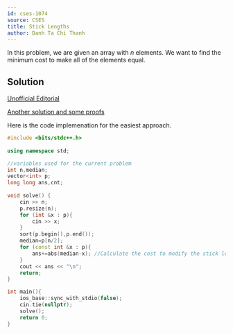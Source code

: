 ---
id: cses-1074
source: CSES
title: Stick Lengths
author: Danh Ta Chi Thanh
---

In this problem, we are given an array with $n$ elements. We want to find the minimum cost to make all of the elements equal.

## Solution

[Unofficial Editorial](https://codeforces.com/blog/entry/83295)

[Another solution and some proofs](https://www.geeksforgeeks.org/make-array-elements-equal-minimum-cost/)

Here is the code implemenation for the easiest approach.

```cpp
#include <bits/stdc++.h>
 
using namespace std;

//variables used for the current problem
int n,median; 
vector<int> p;
long long ans,cnt;
 
void solve() {
	cin >> n;
	p.resize(n);
	for (int &x : p){
		cin >> x;
	}
	sort(p.begin(),p.end());
	median=p[n/2];
	for (const int &x : p){
		ans+=abs(median-x); //Calculate the cost to modify the stick length
	}
	cout << ans << "\n";
	return;
}

int main(){
	ios_base::sync_with_stdio(false);
	cin.tie(nullptr);
	solve();
	return 0;
}
``` 
